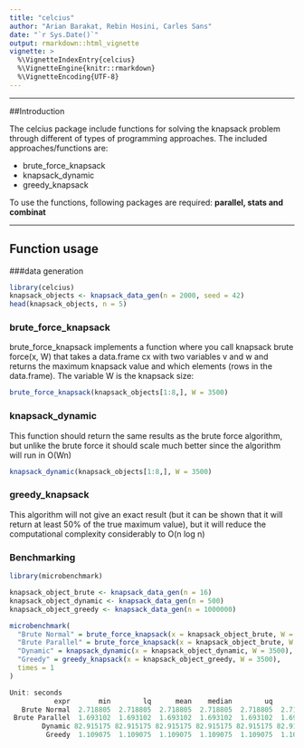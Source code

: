 ```yaml
---
title: "celcius"
author: "Arian Barakat, Rebin Hosini, Carles Sans"
date: "`r Sys.Date()`"
output: rmarkdown::html_vignette
vignette: >
  %\VignetteIndexEntry{celcius}
  %\VignetteEngine{knitr::rmarkdown}
  %\VignetteEncoding{UTF-8}
---
```


************************************************

##Introduction

The celcius package include functions for solving the knapsack problem through different of types of programming approaches. The included approaches/functions are: 

- brute_force_knapsack
- knapsack_dynamic
- greedy_knapsack

To use the functions, following packages are required: **parallel, stats and combinat**


************************************************

## Function usage

###data generation

```r
library(celcius)
knapsack_objects <- knapsack_data_gen(n = 2000, seed = 42)
head(knapsack_objects, n = 5)
```


### brute_force_knapsack

brute_force_knapsack implements a function where you call knapsack brute force(x, W) that takes a data.frame cx with two variables v and w and returns the maximum knapsack value and which elements (rows in the data.frame). The variable W is the knapsack size:

```r
brute_force_knapsack(knapsack_objects[1:8,], W = 3500)
```


### knapsack_dynamic
This function should return the same results as the brute force algorithm, but unlike the brute force it should scale much better since the algorithm will run in O(Wn)

```r
knapsack_dynamic(knapsack_objects[1:8,], W = 3500)
```

### greedy_knapsack
This algorithm will not give an exact result (but it can be shown that it will return at least 50% of the true maximum value), but it will reduce the computational complexity considerably to O(n log n) 

### Benchmarking

```r
library(microbenchmark)

knapsack_object_brute <- knapsack_data_gen(n = 16)
knapsack_object_dynamic <- knapsack_data_gen(n = 500)
knapsack_object_greedy <- knapsack_data_gen(n = 1000000)

microbenchmark(
  "Brute Normal" = brute_force_knapsack(x = knapsack_object_brute, W = 3500),
  "Brute Parallel" = brute_force_knapsack(x = knapsack_object_brute, W = 3500, parallel = TRUE),
  "Dynamic" = knapsack_dynamic(x = knapsack_object_dynamic, W = 3500),
  "Greedy" = greedy_knapsack(x = knapsack_object_greedy, W = 3500),
  times = 1
)
```


```r
Unit: seconds
           expr       min        lq      mean    median        uq       max neval
   Brute Normal  2.718805  2.718805  2.718805  2.718805  2.718805  2.718805     1
 Brute Parallel  1.693102  1.693102  1.693102  1.693102  1.693102  1.693102     1
        Dynamic 82.915175 82.915175 82.915175 82.915175 82.915175 82.915175     1
         Greedy  1.109075  1.109075  1.109075  1.109075  1.109075  1.109075     1

```


